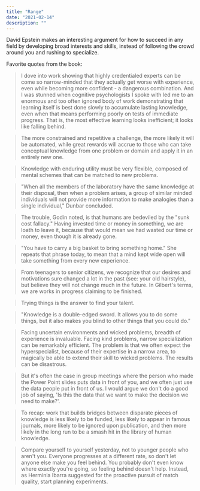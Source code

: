 ```yaml
---
title: "Range"
date: "2021-02-14"
description: ""
---
```


David Epstein makes an interesting argument for how to succeed in any field by developing broad interests and skills, instead of following the crowd around you and rushing to specialize.

Favorite quotes from the book:

> I dove into work showing that highly credentialed experts can be come so narrow-minded that they actually get worse with experience, even while becoming more confident - a dangerous combination. And I was stunned when cognitive psychologists I spoke with led me to an enormous and too often ignored body of work demonstrating that learning itself is best done slowly to accumulate lasting knowledge, even when that means performing poorly on tests of immediate progress. That is, the most effective learning looks inefficient; it looks like falling behind.

> The more constrained and repetitive a challenge, the more likely it will be automated, while great rewards will accrue to those who can take conceptual knowledge from one problem or domain and apply it in an entirely new one.

> Knowledge with enduring utility must be very flexible, composed of mental schemes that can be matched to new problems.

> "When all the members of the laboratory have the same knowledge at their disposal, then when a problem arises, a group of similar minded individuals will not provide more information to make analogies than a single individual," Dunbar concluded.

> The trouble, Godin noted, is that humans are bedeviled by the "sunk cost fallacy." Having invested time or money in something, we are loath to leave it, because that would mean we had wasted our time or money, even though it is already gone.

> "You have to carry a big basket to bring something home." She repeats that phrase today, to mean that a mind kept wide open will take something from every new experience.

> From teenagers to senior citizens, we recognize that our desires and motivations sure changed a lot in the past (see: your old hairstyle), but believe they will not change much in the future. In Gilbert's terms, we are works in progress claiming to be finished.

> Trying things is the answer to find your talent.

> "Knowledge is a double-edged sword. It allows you to do some things, but it also makes you blind to other things that you could do."

> Facing uncertain environments and wicked problems, breadth of experience is invaluable. Facing kind problems, narrow specialization can be remarkably efficient. The problem is that we often expect the hyperspecialist, because of their expertise in a narrow area, to magically be able to extend their skill to wicked problems. The results can be disastrous.

> But it's often the case in group meetings where the person who made the Power Point slides puts data in front of you, and we often just use the data people put in front of us. I would argue we don't do a good job of saying, 'Is this the data that we want to make the decision we need to make?'.

> To recap: work that builds bridges between disparate pieces of knowledge is less likely to be funded, less likely to appear in famous journals, more likely to be ignored upon publication, and then more likely in the long run to be a smash hit in the library of human knowledge.

> Compare yourself to yourself yesterday, not to younger people who aren't you. Everyone progresses at a different rate, so don't let anyone else make you feel behind. You probably don't even know where exactly you're going, so feeling behind doesn't help. Instead, as Herminia Ibarra suggested for the proactive pursuit of match quality, start planning experiments.

